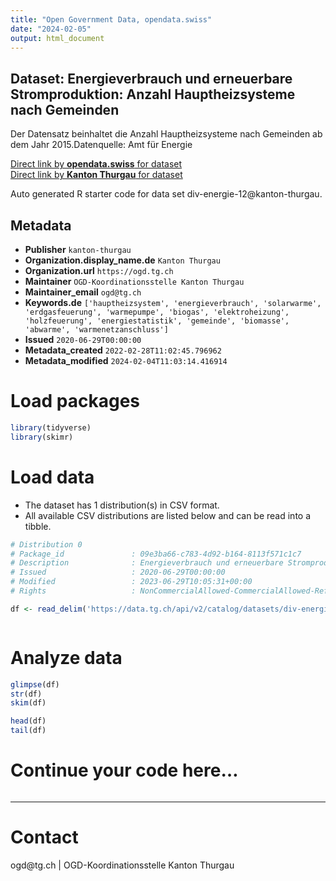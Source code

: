 ```yaml
---
title: "Open Government Data, opendata.swiss"
date: "2024-02-05"
output: html_document
---
```


## Dataset: Energieverbrauch und erneuerbare Stromproduktion: Anzahl Hauptheizsysteme nach Gemeinden

Der Datensatz beinhaltet die Anzahl Hauptheizsysteme nach Gemeinden ab dem Jahr 2015.Datenquelle: Amt für Energie

[Direct link by **opendata.swiss** for dataset](https://opendata.swiss/de/dataset/energieverbrauch-und-erneuerbare-stromproduktion-anzahl-hauptheizsysteme-nach-gemeinden)<br>
[Direct link by **Kanton Thurgau** for dataset](https://data.tg.ch/explore/dataset/div-energie-12/)

Auto generated R starter code for data set div-energie-12@kanton-thurgau.

## Metadata

- **Publisher** `kanton-thurgau`
- **Organization.display_name.de** `Kanton Thurgau`
- **Organization.url** `https://ogd.tg.ch`
- **Maintainer** `OGD-Koordinationsstelle Kanton Thurgau`
- **Maintainer_email** `ogd@tg.ch`
- **Keywords.de** `['hauptheizsystem', 'energieverbrauch', 'solarwarme', 'erdgasfeuerung', 'warmepumpe', 'biogas', 'elektroheizung', 'holzfeuerung', 'energiestatistik', 'gemeinde', 'biomasse', 'abwarme', 'warmenetzanschluss']`
- **Issued** `2020-06-29T00:00:00`
- **Metadata_created** `2022-02-28T11:02:45.796962`
- **Metadata_modified** `2024-02-04T11:03:14.416914`


# Load packages

```r

library(tidyverse)
library(skimr)

```

# Load data

-   The dataset has 1 distribution(s) in CSV format.
-   All available CSV distributions are listed below and can be read into a tibble.

```r

# Distribution 0
# Package_id               : 09e3ba66-c783-4d92-b164-8113f571c1c7
# Description              : Energieverbrauch und erneuerbare Stromproduktion: Anzahl Hauptheizsysteme nach Gemeinden (csv)
# Issued                   : 2020-06-29T00:00:00
# Modified                 : 2023-06-29T10:05:31+00:00
# Rights                   : NonCommercialAllowed-CommercialAllowed-ReferenceRequired

df <- read_delim('https://data.tg.ch/api/v2/catalog/datasets/div-energie-12/exports/csv')



```

# Analyze data

```r

glimpse(df)
str(df)
skim(df)

head(df)
tail(df)

```

# Continue your code here...

```r

```

------------------------------------------------------------------------

# Contact

ogd@tg.ch | OGD-Koordinationsstelle Kanton Thurgau
